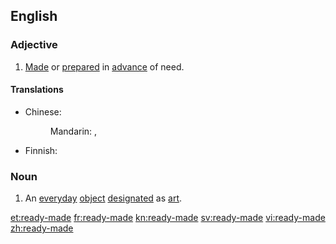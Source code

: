 ==English==

===Adjective===
{{en-adj}}

# [[made|Made]] or [[prepared]] in [[advance]] of need.

====Translations====
{{trans-top|made in advance}}
* Chinese:
*: Mandarin: {{t-|cmn|現成|alt=現成的|sc=Hani}}, {{t-|cmn|现成|alt=现成的|tr=xiànchéng de|sc=Hani}}
{{trans-mid}}
* Finnish: {{t|fi|valmis|alt=valmis-}}
{{trans-bottom}}

===Noun===
{{en-noun}}

# An [[everyday]] [[object]] [[designated]] as [[art]].

[[et:ready-made]]
[[fr:ready-made]]
[[kn:ready-made]]
[[sv:ready-made]]
[[vi:ready-made]]
[[zh:ready-made]]